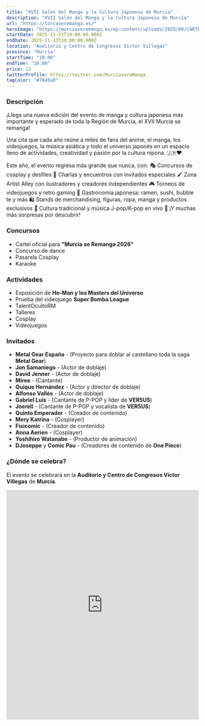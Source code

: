 ```yaml
---
title: "XVII Salón del Manga y la Cultura Japonesa de Murcia"
description: "XVII Salón del Manga y la Cultura Japonesa de Murcia"
url: "https://lorcaseremanga.es/"
heroImage: "https://murciaseremanga.es/wp-content/uploads/2025/09/CARTEL_OFICIAL_XVIIMSR_CARTEL_PRINCIPAL_290X420-1.jpg"
startDate: 2025-11-21T10:00:00.000Z
endDate: 2025-11-23T20:00:00.000Z
location: "Auditorio y Centro de Congresos Víctor Villegas"
province: "Murcia"
startTime: "10:00"
endTime: "20:00"
price: 13
twitterProfile: https://twitter.com/MurciasereManga
tagColor: "#7845a0"
---
```


### Descripción

¡Llega una nueva edición del evento de manga y cultura japonesa más importante y esperado de toda la Región de Murcia, el XVII Murcia se remanga!

Una cita que cada año reúne a miles de fans del anime, el manga, los videojuegos, la música asiática y todo el universo japonés en un espacio lleno de actividades, creatividad y pasión por la cultura nipona. 🇯🇵❤

Este año, el evento regresa más grande que nunca, con:
🎭 Concursos de cosplay y desfiles
🎤 Charlas y encuentros con invitados especiales
🖌 Zona Artist Alley con ilustradores y creadores independientes
🎮 Torneos de videojuegos y retro gaming
🍜 Gastronomía japonesa: ramen, sushi, bubble te y más
🛍 Stands de merchandising, figuras, ropa, manga y productos exclusivos
🎼 Cultura tradicional y música J-pop/K-pop en vivo
🎎 ¡Y muchas más sorpresas por descubrir!

### Concursos

+ Cartel oficial para **"Murcia se Remanga 2026"**
+ Concurso de dance
+ Pasarela Cosplay
+ Karaoke

### Actividades

+ Exposición de **He-Man y los Masters del Universo**
+ Prueba del videojuego **Super Bomba League**
+ TalentOcultoRM
+ Talleres
+ Cosplay
+ Videojuegos

### Invitados

+ **Metal Gear España** - (Proyecto para doblar al castellano toda la saga **Metal Gear**)
+ **Jon Samaniego** - (Actor de doblaje)
+ **David Jenner** - (Actor de doblaje)
+ **Miree** - (Cantante)
+ **Quique Hernández** - (Actor y director de doblaje)
+ **Alfonso Vallés** - (Actor de doblaje)
+ **Gabriel Luis** - (Cantante de P-POP y líder de **VER5US**)
+ **Joerell** - (Cantante de P-POP y vocalista de **VER5US**)
+ **Quinto Emperador** - (Creador de contenido)
+ **Mery Katrina** - (Cosplayer)
+ **Fisicomic** - (Creador de contenido)
+ **Anna Aerien** - (Cosplayer)
+ **Yoshihiro Watanabe** - (Productor de animación)
+ **DJoseppe** y **Comic Pau** - (Creadores de contenido de **One Piece**)


### ¿Dónde se celebra?

El evento se celebrará en la **Auditorio y Centro de Congresos Víctor Villegas** de **Murcia**.
<iframe src="https://www.google.com/maps/embed?pb=!1m18!1m12!1m3!1d6289.462076459976!2d-1.1166537882940153!3d37.98340569999717!2m3!1f0!2f0!3f0!3m2!1i1024!2i768!4f13.1!3m3!1m2!1s0xd63826cd7baef3d%3A0xe3f05dda709d0c1a!2sAuditorio%20y%20Centro%20de%20Congresos%20V%C3%ADctor%20Villegas!5e0!3m2!1ses!2ses!4v1761067968693!5m2!1ses!2ses" width="100%" height="600" style="border:0;" allowfullscreen="" loading="lazy" referrerpolicy="no-referrer-when-downgrade"></iframe>
